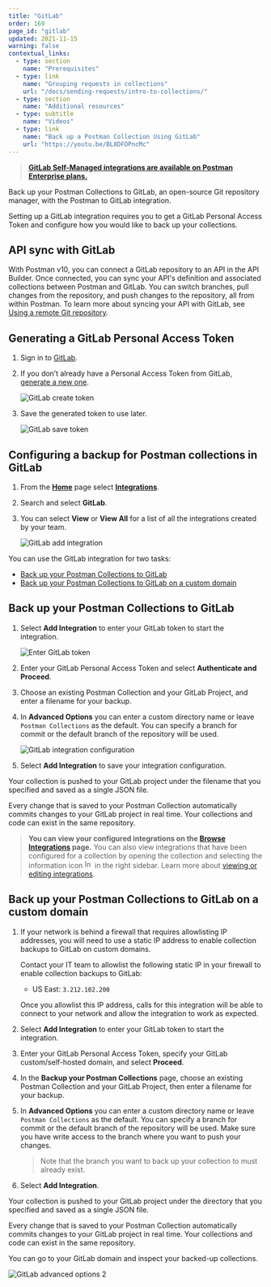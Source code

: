 ```yaml
---
title: "GitLab"
order: 169
page_id: "gitlab"
updated: 2021-11-15
warning: false
contextual_links:
  - type: section
    name: "Prerequisites"
  - type: link
    name: "Grouping requests in collections"
    url: "/docs/sending-requests/intro-to-collections/"
  - type: section
    name: "Additional resources"
  - type: subtitle
    name: "Videos"
  - type: link
    name: "Back up a Postman Collection Using GitLab"
    url: "https://youtu.be/BL8DFOPncMc"
---
```


> **[GitLab Self-Managed integrations are available on Postman Enterprise plans.](https://www.postman.com/pricing)**
>
Back up your Postman Collections to GitLab, an open-source Git repository manager, with the Postman to GitLab integration.

Setting up a GitLab integration requires you to get a GitLab Personal Access Token and configure how you would like to back up your collections.

## API sync with GitLab

With Postman v10, you can connect a GitLab repository to an API in the API Builder. Once connected, you can sync your API's definition and associated collections between Postman and GitLab. You can switch branches, pull changes from the repository, and push changes to the repository, all from within Postman. To learn more about syncing your API with GitLab, see [Using a remote Git repository](/docs/designing-and-developing-your-api/versioning-an-api/using-external-git-repo/).

## Generating a GitLab Personal Access Token

1. Sign in to [GitLab](https://about.gitlab.com/).

1. If you don’t already have a Personal Access Token from GitLab, [generate a new one](https://gitlab.com/-/profile/personal_access_tokens).

   ![GitLab create token](https://assets.postman.com/postman-docs/gitlab-create-token.jpg)

1. Save the generated token to use later.

   ![GitLab save token](https://assets.postman.com/postman-docs/gitlab-save-token.jpg)

## Configuring a backup for Postman collections in GitLab

1. From the **[Home](https://go.postman.co/home)** page select **[Integrations](https://go.postman.co/integrations)**.

1. Search and select **GitLab**.

1. You can select **View** or **View All** for a list of all the integrations created by your team.

   ![GitLab add integration](https://assets.postman.com/postman-docs/gitlab-add-integration.jpg)

You can use the GitLab integration for two tasks:

* [Back up your Postman Collections to GitLab](#back-up-your-postman-collections-to-gitlab)
* [Back up your Postman Collections to GitLab on a custom domain](#back-up-your-postman-collections-to-gitlab-on-a-custom-domain)

## Back up your Postman Collections to GitLab

1. Select **Add Integration** to enter your GitLab token to start the integration.

   ![Enter GitLab token](https://assets.postman.com/postman-docs/gitlab-backup-collection-authenticate.jpg)

1. Enter your GitLab Personal Access Token and select **Authenticate and Proceed**.

1. Choose an existing Postman Collection and your GitLab Project, and enter a filename for your backup.

1. In **Advanced Options** you can enter a custom directory name or leave `Postman Collections` as the default. You can specify a branch for commit or the default branch of the repository will be used.

    ![GitLab integration configuration](https://assets.postman.com/postman-docs/gitlab-backup-collection-configuration.jpg)

1. Select **Add Integration** to save your integration configuration.

Your collection is pushed to your GitLab project under the filename that you specified and saved as a single JSON file.

Every change that is saved to your Postman Collection automatically commits changes to your GitLab project in real time. Your collections and code can exist in the same repository.

> **You can view your configured integrations on the [Browse Integrations](https://go.postman.co/integrations/browse) page.** You can also view integrations that have been configured for a collection by opening the collection and selecting the information icon <img alt="Information icon" src="https://assets.postman.com/postman-docs/icon-information-v9-5.jpg#icon" width="16px"/> in the right sidebar. Learn more about [viewing or editing integrations](/docs/integrations/intro-integrations/#viewing-or-editing-integrations).

## Back up your Postman Collections to GitLab on a custom domain

1. If your network is behind a firewall that requires allowlisting IP addresses, you will need to use a static IP address to enable collection backups to GitLab on custom domains.

    Contact your IT team to allowlist the following static IP in your firewall to enable collection backups to GitLab:

   * US East: `3.212.102.200`

   Once you allowlist this IP address, calls for this integration will be able to connect to your network and allow the integration to work as expected.

1. Select **Add Integration** to enter your GitLab token to start the integration.

1. Enter your GitLab Personal Access Token, specify your GitLab custom/self-hosted domain, and select **Proceed**.

1. In the **Backup your Postman Collections** page, choose an existing Postman Collection and your GitLab Project, then enter a filename for your backup.

1. In **Advanced Options** you can enter a custom directory name or leave `Postman Collections` as the default. You can specify a branch for commit or the default branch of the repository will be used. Make sure you have write access to the branch where you want to push your changes.

   > Note that the branch you want to back up your collection to must already exist.

1. Select **Add Integration**.

Your collection is pushed to your GitLab project under the directory that you specified and saved as a single JSON file.

Every change that is saved to your Postman Collection automatically commits changes to your GitLab project in real time. Your collections and code can exist in the same repository.

You can go to your GitLab domain and inspect your backed-up collections.

![GitLab advanced options 2](https://assets.postman.com/postman-docs/gitlab-gray7.jpg)
